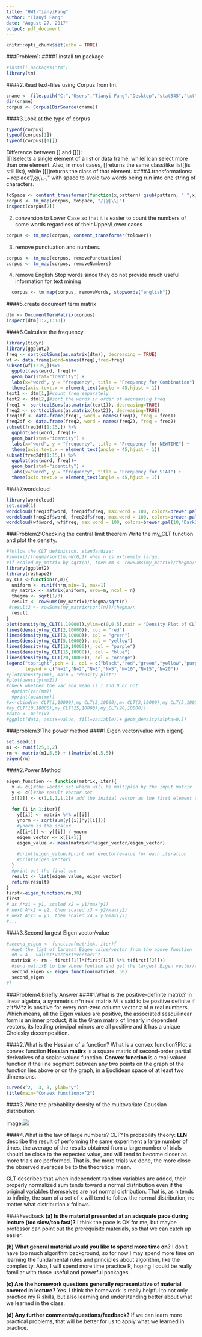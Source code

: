 ---
title: "HW1-TianyiFang"
author: "Tianyi Fang"
date: "August 27, 2017"
output: pdf_document
---

```{r setup, include=FALSE}
knitr::opts_chunk$set(echo = TRUE)
```
###Problem1:
####1.install tm package
```{r}
#install.packages("tm")
library(tm)
```
####2.Read text-files using Corpus from tm.
```{r}
cname <- file.path("C:","Users","Tianyi Fang","Desktop","stat545","txt")
dir(cname)
corpus <- Corpus(DirSource(cname))
```
####3.Look at the type of corpus
```{r}
typeof(corpus)
typeof(corpus[1])
typeof(corpus[[1]])
```
Difference between [] and [[]]:  
[[]]selects a single element of a list or data frame, while[]can select more than one element. Also, in most cases, []returns the same class(like list[]is still list), while [[]]returns the class of that element.
####4.transformations:
  + replace"/,@,\\,-,\" with space to avoid two words being run into one string of characters.
```{r}
toSpace <- content_transformer(function(x,pattern) gsub(pattern, " ",x))
corpus <- tm_map(corpus, toSpace, "/|@|\\|") 
inspect(corpus[2])
```
  2. conversion to Lower Case so that it is easier to count the numbers of some words regardless of their Upper/Lower cases
```{r}
corpus <- tm_map(corpus, content_transformer(tolower))
```
  3. remove punctuation and numbers.
```{r}
corpus <- tm_map(corpus, removePunctuation)
corpus <- tm_map(corpus, removeNumbers)
```
  4. remove English Stop words since they do not provide much useful information for text mining
```{r}
  corpus <- tm_map(corpus, removeWords, stopwords("english"))
```
####5.create document term matrix
```{r}
dtm <- DocumentTermMatrix(corpus)
inspect(dtm[1:2,1:10])
```
####6.Calculate the frequency
```{r}
library(tidyr)
library(ggplot2)
freq <- sort(colSums(as.matrix(dtm)), decreasing = TRUE)
wf <- data.frame(word=names(freq),freq=freq)
subset(wf[1:15,])%>%
  ggplot(aes(word, freq))+ 
  geom_bar(stat="identity") + 
  labs(x="word", y = "frequency", title = "Frequency for Combination") +
  theme(axis.text.x = element_text(angle = 45,hjust = 1))
text1 <- dtm[1,]#count freq separately
text2 <- dtm[2,]#sort the words in order of decreasing freq
freq1 <- sort(colSums(as.matrix(text1)), decreasing=TRUE)
freq2 <- sort(colSums(as.matrix(text2)), decreasing=TRUE)
freq1df <- data.frame(freq1, word = names(freq1), freq = freq1)
freq2df <- data.frame(freq2, word = names(freq2), freq = freq2)
subset(freq1df[1:15,]) %>% 
  ggplot(aes(word, freq))+ 
  geom_bar(stat="identity") + 
  labs(x="word", y = "frequency", title = "Frequency for NEWTIME") +
  theme(axis.text.x = element_text(angle = 45,hjust = 1))
subset(freq2df[1:15,]) %>%
  ggplot(aes(word, freq))+ 
  geom_bar(stat="identity") +
  labs(x="word", y = "frequency", title = "Frequency for STAT") +
  theme(axis.text.x = element_text(angle = 45,hjust = 1))
```
####7.wordcloud
```{r}
library(wordcloud)
set.seed(1)
wordcloud(freq1df$word, freq1df$freq, max.word = 100, colors=brewer.pal(10,"Dark2"))
wordcloud(freq2df$word, freq2df$freq, max.word = 100, colors=brewer.pal(10,"Dark2"))
wordcloud(wf$word, wf$freq, max.word = 100, colors=brewer.pal(10,"Dark2"))
```

###Problem2:Checking the central limit theorem
Write the my_CLT function and plot the density.
```{r}
#follow the CLT definition. standardize: 
#sum(xi)/thegma/sqrt(n)~N(0,1) when n is extremely large,
#if scaled my_matrix by sqrt(n), then mm <- rowSums(my_matrix)/thegma/n
library(ggplot2)
library(reshape2)
my_CLT <-function(n,m){
  uniform <- runif(n*m,min=-1, max=1)
  my_matrix <- matrix(uniform, nrow=m, ncol = n)
  thegma <- sqrt(1/3)
  result <- rowSums(my_matrix)/thegma/sqrt(n)
 #result2 <- rowSums(my_matrix*sqrt(n))/thegma/n
  result
}
plot(density(my_CLT(1,10000)),ylim=c(0,0.5),main = "Density Plot of CLT(M=10000)",xlab = "x")
lines(density(my_CLT(2,10000)), col = "red")
lines(density(my_CLT(3,10000)), col = "green")
lines(density(my_CLT(5,10000)), col = "yellow")
lines(density(my_CLT(10,10000)), col = "purple")
lines(density(my_CLT(15,10000)), col = "blue")
lines(density(my_CLT(20,10000)), col = "orange")
legend("topright",pch = 1, col = c("black","red","green","yellow","purple","blue","orange"),
       legend = c("N=1","N=2","N=3","N=5","N=10","N=15","N=20"))
#plot(density(mm), main = "density plot")
#plot(density(mm2))
#check whether the var and mean is 1 and 0 or not.
  #print(var(mm))
  #print(mean(mm))
#x<-cbind(my_CLT(1,10000),my_CLT(2,10000),my_CLT(3,10000),my_CLT(5,10000),
#my_CLT(10,10000),my_CLT(15,10000),my_CLT(20,10000))
#data <- melt(x)
#ggplot(data, aes(x=value, fill=variable))+ geom_density(alpha=0.5)
```
###problem3:The power method
####1.Eigen vector/value with eigen()
```{r}
set.seed(1)
m1 <- runif(25,0,2)
rm <- matrix(m1,5,5) + t(matrix(m1,5,5))
eigen(rm)
```
####2.Power Method
```{r}
eigen_function <- function(matrix, iter){
  x <- c()#the vector set which will be multipled by the input matrix
  y <- c()#the result vector set
  x[[1]] <- c(1,1,1,1,1)# add the initial vector as the first element of x
  
  for (i in 1:iter){
    y[[i]] <- matrix %*% x[[i]]
    ynorm <- sqrt(sum(y[[i]]*y[[i]]))
    #ynorm is the scaler
    x[[i+1]] <- y[[i]] / ynorm
    eigen_vector <- x[[i+1]]
    eigen_value <- mean(matrix%*%eigen_vector/eigen_vector)
    
    #print(eigen_value)#print out evector/evalue for each iteration
    #print(eigen_vector)
  }
  #print out the final one
  result <- list(eigen_value, eigen_vector)
  return(result)
}
first<-eigen_function(rm,30)
first
# as A*x1 = y1, scaled x2 = y1/max(y1)
# next A*x2 = y2, then scaled x3 = y2/max(y2)
# next A*x3 = y3, then scaled x4 = y3/max(y3)
#...

```

####3.Second largest Eigen vector/value
```{r}
#second_eigen <- function(matrixA, iter){
  #get the list of largest Eigen value/vector from the above function
  #B = A - value1*vector1*vector1^t
  matrixB <- rm - first[[1]]*(first[[2]] %*% t(first[[2]]))
  #send matrixB to the above funtion and get the largest Eigen vector/value of matrix B
  second_eigen <- eigen_function(matrixB, 30)
  second_eigen
#}

```

###Problem4.Briefly Answer
####1.What is the positive-definite matrix?
In linear algebra, a symmetric n\*n real matrix M is said to be positive definite if z\^t\*M\*z is positive for every non-zero column vector z of n real numbers. Which means, all the Eigen values are positive, the associated sesquilinear form is an inner product; it is the Gram matrix of linearly independent vectors, its leading principal minors are all positive and it has a unique Cholesky decomposition. 

####2.What is the Hessian of a function? What is a convex function?Plot a convex function
**Hessian matirx** is a square matrix of second-order partial derivatives of a scalar-valued function. 
**Convex function** is a real-valued function if the line segment between any two points on the graph of the function lies above or on the graph, in a Euclidean space of at least two dimensions. 
```{r}
curve(x^2, -3, 3, ylab="y")
title(main="Convex function:x^2")
```
####3.Write the probability density of the multovariate Gaussian distribution.

image:![](C:/Users/Tianyi Fang/Desktop/stat545/density of MGD.png)

####4.What is the law of large numbers? CLT?
In probability theory:
**LLN** describe the result of performing the same experiment a large number of times, the average of the results obtained from a large number of trials should be close to the expected value, and will tend to become closer as more trials are performed. That is, the more trials we done, the more close the observed averages be to the theoretical mean.

**CLT** describes that when independent random variables are added, their properly normalized sum tends toward a normal distribution even if the original variables themselves are not normal distribution. That is, as n tends to infinity, the sum of a set of x will tend to follow the normal distribution, no matter what distribution x follows.

####Feedback
**(a) Is the material presented at an adequate pace during lecture (too slow/too fast)?**
I think the pace is OK for me, but maybe professor can point out the prerequisite materials, so that we can catch up easier.

**(b) What general material would you like to spend more time on?**
I don't have too much algorithm background, so for now I may spend more time on learning the fundamental rules and principles about algorithm, like the complexity. Also, I will spend more time practice R, hoping I could be really familiar with those useful and powerful packages.

**(c) Are the homework questions generally representative of material covered in lecture?**
Yes. I think the homework is really helpful to not only practice my R skills, but also learning and understanding better about what we learned in the class.

**(d) Any further comments/questions/feedback?**
If we can learn more practical problems, that will be better for us to apply what we learned in practice.





